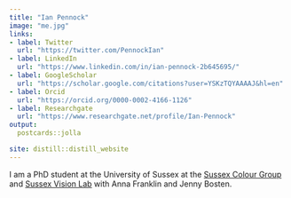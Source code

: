 ```yaml
---
title: "Ian Pennock"
image: "me.jpg"
links:
- label: Twitter
  url: "https://twitter.com/PennockIan"
- label: LinkedIn
  url: "https://www.linkedin.com/in/ian-pennock-2b645695/"
- label: GoogleScholar
  url: "https://scholar.google.com/citations?user=YSKzTQYAAAAJ&hl=en"
- label: Orcid
  url: "https://orcid.org/0000-0002-4166-1126"
- label: Researchgate
  url: "https://www.researchgate.net/profile/Ian-Pennock"
output:
  postcards::jolla

site: distill::distill_website
---
```


I am a PhD student at the University of Sussex at the [Sussex Colour Group](https://www.sussexcolourgroup.co.uk/) and [Sussex Vision Lab](https://jennybosten.wixsite.com/visionlab) with Anna Franklin and Jenny Bosten.


